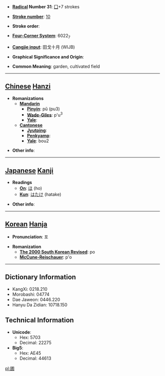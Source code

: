 * '''[[Wiktionary:Chinese radical index| Radical]] Number 31''': [[Wiktionary:Chinese radical index 囗|囗]]+7 strokes

* '''[[Wiktionary:Chinese total strokes index|Stroke number]]''': [[Wiktionary:Chinese total strokes index 10|10]]

* '''Stroke order''': 

* '''[[Wiktionary:Chinese four corner index|Four-Corner System]]''': 6022<sub>7</sub>

* '''[[Wiktionary:Chinese Cangjie index|Cangjie input]]''': 田戈十月 (WIJB)

* '''Graphical Significance and Origin''': 

* '''Common Meaning''': garden, cultivated field

----

== [[Chinese]] [[Hanzi]] ==

* '''Romanizations'''
** '''[[Mandarin]]'''
*** '''[[Pinyin]]''': pǔ (pu3)
*** '''[[Wade-Giles]]''': p'u<sup>3</sup>
*** '''[[Yale]]''': 
** '''[[Cantonese]]'''
*** '''[[Jyutping]]''':
*** '''[[Penkyamp]]''': 
*** '''[[Yale]]''': bou2

* '''Other info''': 

----

== [[Japanese]] [[Kanji]] ==

* '''Readings'''
** '''[[On]]''': [[ほ]] (ho)
** '''[[Kun]]''': [[はたけ]] (hatake)

* '''Other info''':  

----

== [[Korean]] [[Hanja]] ==

* '''Pronunciation''': 포

* '''Romanization'''
** '''[[The 2000 South Korean Revised Romanization|The 2000 South Korean Revised]]''': po
** '''[[McCune-Reischauer]]''': p'o

----

== Dictionary Information ==

* KangXi: 0218.210
* Morobashi: 04774
* Dae Jaweon: 0446.220
* Hanyu Da Zidian: 10718.150

== Technical Information ==

* '''Unicode''':
** Hex: 5703
** Decimal: 22275
* '''Big5''':
** Hex: AE45
** Decimal: 44613

[[pl:圃]]